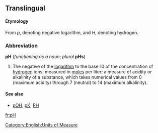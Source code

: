 ==Translingual==
====Etymology====
From ''p'', denoting negative logarithm, and ''H'', denoting hydrogen.

===Abbreviation===
'''pH''' (''functioning as a noun''; ''plural'' '''pHs''')

#The negative of the [[logarithm]] to the base 10 of the concentration of [[hydrogen]] ions, measured in [[mole]]s per liter; a measure of acidity or alkalinity of a substance, which takes numerical values from 0 (maximum acidity) through 7 (neutral) to 14 (maximum alkalinity).

====See also====
*[[pOH]], [[pK]], [[PH]]

[[fr:pH]]
[[Category:English:Units of Measure]]